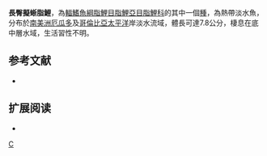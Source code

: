 {{Speciesbox 
| taxon = Pseudochalceus longianalis
| status = NE
| status_system = IUCN3.1
| authority =  [[Géry|Géry]], 1972
| synonyms = 
}}
'''長臀擬蜥脂鯉'''，為[[輻鰭魚綱|輻鰭魚綱]][[脂鯉目|脂鯉目]][[脂鯉亞目|脂鯉亞目]][[脂鯉科|脂鯉科]]的其中一個[[種|種]]，為熱帶淡水魚，分布於[[南美洲|南美洲]][[厄瓜多|厄瓜多]]及[[哥倫比亞|哥倫比亞]][[太平洋|太平洋]]岸淡水流域，體長可達7.8公分，棲息在底中層水域，生活習性不明。

==参考文献==
{{refbegin}}
*{{FishBase_species|genus=Pseudochalceus|species=longianalis|year=2014|month=1}}
{{refend}}

== 扩展阅读 ==
{{refbegin}}
*{{wikispecies-inline|Pseudochalceus longianalis|長臀擬蜥脂鯉}}
{{refend}}
{{Taxonbar|from=Q5734166}}

[[Category:擬蜥脂鯉屬|C]]


{{魚類小作品}}